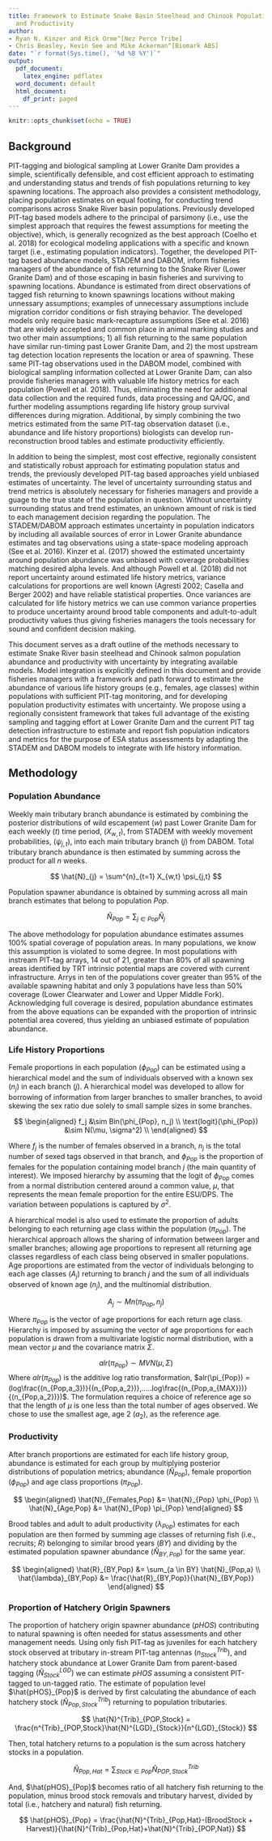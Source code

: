 ```yaml
---
title: Framework to Estimate Snake Basin Steelhead and Chinook Population Abundance
  and Productivity
author:
- Ryan N. Kinzer and Rick Orme^[Nez Perce Tribe]
- Chris Beasley, Kevin See and Mike Ackerman^[Biomark ABS]
date: "`r format(Sys.time(), '%d %B %Y')`"
output:
  pdf_document:
    latex_engine: pdflatex
  word_document: default
  html_document:
    df_print: paged
---
```


```r
knitr::opts_chunk$set(echo = TRUE)
```

<!-- ## Objective -->
<!-- Estimate adult natural-origin steelhead and Chinook salmon population abundance and productivity indicators for 5-year status assessments using PIT-tag observations; including unbiased estimates of uncertainty. -->

<!-- ## Background -->
<!-- Accurate and precise abundance estimates for various steelhead demographic groups (e.g., populations, females, males, age groups) is necessary in building brood tables, understanding productivity trends and to ensure proper species management. Multiple approaches and statistical models (i.e., SCOBI, Box-Car, STADEM, DABOM) are used to provide abundance estimates for steelhead demographic groups within the Snake River basin, however, each approach either falls short of providing abundance for all necessary groups, lack statistical robustness for estimating unbiased uncertainty, or rely on too many assumptions that may become easily violated. The goal of this effort is to identify a single comprehensive and integrated statistical framework for estimating abundance and productivity trends for Snake River basin steelhead status assessments; using a single approach for all populations that uses existing methods if appropriate, and adheres to the principal of parsimony when possible (i.e., uses the simplest approach that requires the fewest assumptions). -->

<!-- Two approaches to estimate Snake River basin population abundance of natural-origin fish include the SCOBI/Box-Car method and STADEM-DABOM method. The SCOBI/Box-Car method first decomposes Lower Granite abundance into genetic stocks with the SCOBI model (Camacho 2018), then moves fish downstream and upstream past sport and tribal fisheries assuming stock based harvest rates, and finally splits genetic stocks into spawning populations using ICTRT intrinsic potential estimates (Stark XXXX). The second method combines STADEM and DABOM model outputs (See et al. 2016). STADEM estimates total natural-origin abundance passing Lower Granite Dam, then, estimates are partitioned into population abundances with DABOM using observations of PIT-tagged fish reaching spawning locations. -->

<!-- Both population abundance estimation approaches have flaws. The SCOBI/Box-Car approach currently does not quantify uncertainty, it assumes harvest impacts with sparse information, and partitions abundance using intrinsic potential estimates with unknown accuracy. The STADEM-DABOM approach does not cover all Snake River basin populations (e.g., Upper Middle Fork Salmon, Little Salmon River) because of missing PIT-tag detection oppurtunities. The STADEM-DABOM approach also fails to partition population abundances into sex and age demographic groups necessary to build brood tables and/or to estimate productivity.    -->

<!-- Other methods exist that estimate pieces to understanding population abundance, productivity and life-history metrics. Powell et al. (2018) estimated demographic proportions for each population using PIT-tag observations used in DABOM population proportions. And Knoth et al. (2018) used a variety of data collection techniques (e.g., weirs, redd counts, in-stream PIT antennas) and analysis methods to create a comprehensive population report with juvenile and adult abundance and productivity metrics. Similar to the above two methods, however, Powell et al. and Knoth et al. methods had flaws.  Powell et al. only estimated proportions of each Snake River basin population demographic and, they did not carry proportions through to estimate abundance. And while Knoth et al. had a comprehensive report methods used varyied widely and not all populations were reported. -->

<!-- Developed methods in isolation do not provide desired population abundance and productivity estimates with unbiased uncertainty, however, current approaches can be combined to achieve the desired estimates. PIT-tag based models developed by See et al. provide a simple approach with minimal assumptions for estimating population abundance. Demographic group abundance for each population can be obtained by calculating the precision around Powell et al. estimated group proportions and multiplying with STADEM/DABOM abundance estimates.  -->

## Background
PIT-tagging and biological sampling at Lower Granite Dam provides a simple, scientifically defensible, and cost efficient approach to estimating and understanding status and trends of fish populations returning to key spawning locations. The approach also provides a consistent methodology, placing population estimates on equal footing, for conducting trend comparisons across Snake River basin populations.  Previously developed PIT-tag based models adhere to the principal of parsimony (i.e., use the simplest approach that requires the fewest assumptions for meeting the objective), which, is generally recognized as the best approach (Coelho et al. 2018) for ecological modeling applications with a specific and known target (i.e., estimating population indicators). Together, the developed PIT-tag based abundance models, STADEM and DABOM, inform fisheries managers of the abundance of fish returning to the Snake River (Lower Granite Dam) and of those escaping in basin fisheries and surviving to spawning locations. Abundance is estimated from direct observations of tagged fish returning to known spawnings locations without making unnessary assumptions; examples of unnecessary assumptions include migration corridor conditions or fish straying behavior. The developed models only require basic mark-recapture assumptions (See et al. 2016) that are widely accepted and common place in animal marking studies and two other main assumptions; 1) all fish returning to the same population have similar run-timing past Lower Granite Dam, and 2) the most upstream tag detection location represents the location or area of spawning. These same PIT-tag observations used in the DABOM model, combined with biological sampling information collected at Lower Granite Dam, can also provide fisheries managers with valuable life history metrics for each population (Powell et al. 2018). Thus, eliminating the need for additional data collection and the required funds, data processing and QA/QC, and further modeling assumptions regarding life history group survival differences during migration. Additional, by simply combining the two metrics estimated from the same PIT-tag observation dataset (i.e., abundance and life history proportions) biologists can develop run-reconstruction brood tables and estimate productivity efficiently. 

In addition to being the simplest, most cost effective, regionally consistent and statistically robust approach for estimating population status and trends, the previously developed PIT-tag based approaches yield unbiased estimates of uncertainty. The level of uncertainty surrounding status and trend metrics is absolutely necessary for fisheries managers and provide a guage to the true state of the population in question. Without uncertainty surrounding status and trend estimates, an unknown amount of risk is tied to each management decision regarding the population. The STADEM/DABOM approach estimates uncertainty in population indicators by including all available sources of error in Lower Granite abundance estimates and tag observations using a state-space modeling approach (See et al. 2016). Kinzer et al. (2017) showed the estimated uncertainty around population abundance was unbiased with coverage probabilities matching desired alpha levels. And although Powell et al. (2018) did not report uncertainty around estimated life history metrics, variance calculations for proportions are well known (Agresti 2002; Casella and Berger 2002) and have reliable statistical properties. Once variances are calculated for life history metrics we can use common variance properties to produce uncertainty around brood table components and adult-to-adult productivity values thus giving fisheries managers the tools necessary for sound and confident decision making.

This document serves as a draft outline of the methods necessary to estimate Snake River basin steelhead and Chinook salmon population abundance and productivity with uncertainty by integrating available models. Model integration is explicitly defined in this document and provide fisheries managers with a framework and path forward to estimate the abundance of various life history groups (e.g., females, age classes) within populations with sufficient PIT-tag monitoring, and for developing population productivity estimates with uncertainty. We propose using a regionally consistent framework that takes full advantage of the existing sampling and tagging effort at Lower Granite Dam and the current PIT tag detection infrastructure to estimate and report fish population indicators and metrics for the purpose of ESA status assessments by adapting the STADEM and DABOM models to integrate with life history information.

## Methodology

### Population Abundance
Weekly main tributary branch abundance is estimated by combining the posterior distributions of wild escapement $(w)$ past Lower Granite Dam for each weekly $(t)$ time period, $(X_{w,t})$, from STADEM with weekly movement probabilities, $(\psi_{j,t})$, into each main tributary branch $(j)$ from DABOM. Total tributary branch abundance is then estimated by summing across the product for all $n$ weeks.


$$
\hat{N}_{j} = \sum^{n}_{t=1} X_{w,t} \psi_{j,t}
$$


Population spawner abundance is obtained by summing across all main branch estimates that belong to population $Pop$.
 

$$
\hat{N}_{Pop} = \sum_{j \in Pop} \hat{N}_{j}
$$

The above methodology for population abundance estimates assumes 100% spatial coverage of population areas. In many populations, we know this assumption is violated to some degree. In most populations with instream PIT-tag arrays, 14 out of 21, greater than 80% of all spawning areas identified by TRT intrinsic potential maps are covered with current infrastructure. Arrys in ten of the populations cover greater than 95% of the available spawning habitat and only 3 populations have less than 50% coverage (Lower Clearwater and Lower and Upper Middle Fork). Acknowledging full coverage is desired, population abundance estimates from the above equations can be expanded with the proportion of intrinsic potential area covered, thus yielding an unbiased estimate of population abundance. 

### Life History Proportions

Female proportions in each population $(\phi_{Pop})$ can be estimated using a hierarchical model and the sum of individuals observed with a known sex $(n_j)$ in each branch $(j)$. A hierarchical model was developed to allow for borrowing of information from larger branches to smaller branches, to avoid skewing the sex ratio due solely to small sample sizes in some branches.

$$
\begin{aligned}
f_j &\sim Bin(\phi_{Pop}, n_j) \\
\text{logit}(\phi_{Pop}) &\sim N(\mu, \sigma^2) \\
\end{aligned}
$$

Where $f_j$ is the number of females observed in a branch, $n_j$ is the total number of sexed tags observed in that branch, and $\phi_{Pop}$ is the proportion of females for the population containing model branch $j$ (the main quantity of interest). We imposed hierarchy by assuming that the logit of $\phi_{Pop}$ comes from a normal distribution centered around a common value, $\mu$, that represents the mean female proportion for the entire ESU/DPS. The variation between populations is captured by $\sigma^2$.

A hierarchical model is also used to estimate the proportion of adults belonging to each returning age class within the population $(\pi_{Pop})$. The hierarchical approach allows the sharing of information between larger and smaller branches; allowing age proportions to represent all returning age classes regardless of each class being observed in smaller populations.  Age proportions are estimated from the vector of individuals belonging to each age classes $(A_j)$ returning to branch $j$ and the sum of all individuals observed of known age $(n_j)$, and the multinomial distribution.

$$
A_j \sim Mn(\pi_{Pop}, n_j)
$$

Where $\pi_{Pop}$ is the vector of age proportions for each return age class.  Hierarchy is imposed by assuming the vector of age proportions for each population is drawn from a multivariate logistic normal distribution, with a mean vector $\mu$ and the covariance matrix $\Sigma$.

$$
alr(\pi_{Pop}) \sim MVN(\mu, \Sigma)
$$
Where $alr(\pi_{Pop})$ is the additive log ratio transformation, $alr(\pi_{Pop}) = (log\frac{(n_{Pop,a_3})}{(n_{Pop,a_2})},.....log\frac{(n_{Pop,a_{MAX}})}{(n_{Pop,a_2})})$. The formulation requires a choice of reference age so that the length of $\mu$ is one less than the total number of ages observed.  We chose to use the smallest age, age 2 $(a_2)$, as the reference age.

### Productivity
After branch proportions are estimated for each life history group, abundance is estimated for each group by multiplying posterior distributions of population metrics; abundance ($\hat{N}_{Pop}$), female proportion ($\phi_{Pop}$) and age class proportions ($\pi_{Pop}$).

$$
\begin{aligned}
\hat{N}_{Females,Pop} &= \hat{N}_{Pop} \phi_{Pop} \\ 
\hat{N}_{Age,Pop} &= \hat{N}_{Pop} \pi_{Pop}
\end{aligned}
$$

Brood tables and adult to adult productivity $(\lambda_{Pop})$ estimates for each population are then formed by summing age classes of returning fish (i.e., recruits; $R$) belonging to similar brood years $(BY)$ and dividing by the estimated population spawner abundance $(\hat{N}_{BY,Pop})$ for the same year.

$$
\begin{aligned}
\hat{R}_{BY,Pop} &= \sum_{a \in BY} \hat{N}_{Pop,a} \\
\hat{\lambda}_{BY,Pop} &= \frac{\hat{R}_{BY,Pop}}{\hat{N}_{BY,Pop}}
\end{aligned}
$$


### Proportion of Hatchery Origin Spawners
The proportion of hatchery origin spawner abundance $(pHOS)$ contributing to natural spawning is often needed for status assessments and other management needs.  Using only fish PIT-tag as juveniles for each hatchery stock observed at tributary in-stream PIT-tag antennas $(n^{Trib}_{Stock})$, and hatchery stock abundance at Lower Granite Dam from parent-based tagging $(\hat{N}^{LGD}_{Stock})$ we can estimate $pHOS$ assuming a consistent PIT-tagged to un-tagged ratio. The estimate of population level $\hat{pHOS}_{Pop}$ is derived by first calculating the abundance of each hatchery stock $(\hat{N}^{Trib}_{Pop,Stock})$ returning to population tributaries.

$$
\hat{N}^{Trib}_{POP,Stock} = \frac{n^{Trib}_{POP,Stock}\hat{N}^{LGD}_{Stock}}{n^{LGD}_{Stock}}
$$

Then, total hatchery returns to a population is the sum across hatchery stocks in a population.

$$
\hat{N}_{Pop,Hat} = \sum_{Stock \in Pop} \hat{N}^{Trib}_{POP,Stock}
$$

And, $\hat{pHOS}_{Pop}$ becomes ratio of all hatchery fish returning to the population, minus brood stock removals and tributary harvest, divided by total (i.e., hatchery and natural) fish returning. 

$$
\hat{pHOS}_{Pop} = \frac{\hat{N}^{Trib}_{Pop,Hat}-(BroodStock + Harvest)}{\hat{N}^{Trib}_{Pop,Hat}+\hat{N}^{Trib}_{POP,Nat}}
$$

<!-- Consequently, the amount of hatchery stock straying $(\hat{S}_{Stock})$ to other populations can be estimated as the sum of all returns to non-target populations divided by the total stock abundance at Lower Granite Dam.  -->

<!-- $$ -->
<!-- \hat{S}_{Stock} = \frac{\sum_{Stock \notin Pop} \hat{N}^{Trib}_{POP,Stock}} {\hat{N}^{LGD}_{Stock}} -->
<!-- $$ -->
<!-- **NOT SURE WE WANT TO INCLUDE B/C OF GSI**
Straying for natural stocks can be estimated by assuming genetic stock identificaion assignments are unbiased and accurate. Where  -->

<!-- $$ -->
<!-- \hat{S}_{Nat,Pop} = \frac{n^{PIT}_{GSI,Other Array}}{(n^{PIT}_{GSI,Other Array}+n^{PIT}_{GSI,Correct Array})} -->
<!-- $$ -->

<!-- ## Tasks to Complete Before July 24th -->
<!--   1.  Create new/consistent PITcleanR processed capture history files for all years using the 2017 site diagram; excludes sites installed after 2017 (e.g., upper Lochsa and Selway, Wenaha, Minam).  **Done** -->

<!--   2.  Using new capture history files generate final spawn locations with PITcleanR.  **Started** -->

<!--   3.  Re-run DABOM to get abundance estimates generated from a consistent site diagram and JAGS model. **Started** -->

<!--   4.  Build and run hierarchical models to estimate female and age proportions for all years with uncertainty using final spawn locations from PITcleanR. -->

<!--   5.  Construct run-reconstruction/brood tables with uncertainty by multiplying life history proportions and abundance estimates for each population. -->

<!--   6.  Estimate population pHOS using parent-based tagging numbers at Lower Granite and PIT-tags observed. -->



<!-- ## Comments-Talking Points for Jason V. with Lance H. -->
<!-- 1. The above outline is merely a proof of concept and is missing important details (e.g. broodstock and harvest removal in tributary); we anticipate a more detailed and complete product on July 24th for full group discussion.  -->

<!-- 2. Our goal before the July 24th meeting is to further develop the modeling framework and statistical equations for review, produce a draft sensitivity analysis to test statistical properties (e.g., expected uncertainty around productivity estimates), and produce actual results for review. -->

<!-- 3. Participants include Biomark ABS staff (Chris Beasley, Kevin See, Mike Ackerman), NPT staff (Rick Orme, Ryan Kinzer) and IDFG staff (if interested, potential folks could include; Tim Copeland, Matt Campbell, Eric Stark, Brian Knoth, or new John Powell). -->

<!--       * We want to be cautious of participant's time, yet, remain focused on producing results for the July 24th discussion. Participation is contingent on being available to spend considerable time during the next few weeks to meet the goal.   -->

<!-- 4. PIT-tag Run-Decomposition Method - Estimating abundance and productivity indicators for status assessment needs was an original goal of this PIT-tag based modeling effort from the beginning under the ISEMP contract. NPT was sub-contracted to assist in the development of abundance models and to report abundance estimates (Rick Orme). IDFG was sub-contracted to provide life-history metrics of PIT-tagged fish through genetic sex determination and scale analysis (Matt Campbell's group). Abundance and life-history metrics were then going to be combined to create productivity estimates for status assessment needs, and reported in a collaborative multi-entity report for the entriety of the Snake River Basin TRT populations. The full integrated approach has never been completed, and the collaborative report has never been implemented, although this is the simplest, most efficient and consistent across the entire region. -->

<!-- 5. IDFG Steelhead and Chinook Monitoring Reports - Instead of the agreed to Collaborative Report, IDFG began producing steelhead and Chinook population monitoring reports in select tributaries, using data collected from multiple entities, without co-manager collaboration, for the purpose of providing status assessment information (examples include: Knoth et al. 2018, Felts et al. 2018). -->

<!-- >"The purpose of this report is to develop and summarize population level information to evaluate the status of wild adult steelhead populations in Idaho.  Population abundance, productivity and life history information are key data to information DSP viability and management. This is the third year in which we assembled all wild adult steelhead information collected state-wide under one cover". -->

<!-- `r tufte::quote_footer('---Knoth et al. 2018')` -->

<!-- The Steelhead and Chinook monitoring reports are IDFG project centric and is not a regionally consistent methodology, does not include all the TRT population being currently monitored with PIT-tags in Idaho, and also excludes monitored populations in Oregon and Washington (only includes populaitons with weirs or PIT arrays paired with IDFG screw traps). -->

<!-- 6. Steelhead Run Reconstruction/Box-Car Method - Another IDFG driven process, Stark et al. (2018), has developed a run-reconstruction approach that is currently being proposed as the method of choice for steelhead status assessments.  The effort produces a collaborative report in authorship only to recognize data sources. However, the methods were developed by IDFG without co-manager collaboration, yet, authorship is mis-leading and suggests co-managers support the methods and resulting estimates. This run-reconstruction method relies on GSI estimates, harvest mortality and encounter rate assumptions, and the distribution of GSI groupings into population specific abundances using TRT's habitat intrinsic potential maps. This methodology is complex and relies on numerous unvalidated assumptions. In addition, we strongly believe that GSI estimates are only a gross and very inaccurate estimate of wild stock abundance at Lower Granite Dam, and should not be used to estimate tributary or population abundance.  Additionally, the current GSI methodology provides a biased estimate of uncertainty by ignoring error associated with total Lower Granite abundance and genetic stock assignment. As such, it does not make sense to use GSI based population estimates when other methods are available (i.e., PIT-tag based approaches).     -->

<!-- 6. Co-managers need to decide if we should provide a single estimate for population status assessment needs or continue to produce multiple estimates using different methodology. If a single estimate is chosen, method development and reporting should be a multi-entity collaborative process. And further, to best protect the resources method selection should be based on the best available science and not previous reporting responsibilities, data collecting agencies, cost, or from concerns over future funding. Alternatively co-managers may decide different methods are necessary to meet different purposes, and choose to provide multiple estimates for each population which would allow data consumers, regulatory and funding agencies, and general users to select methods that are best matched for their needs.  -->

<!--     * Current Independent Approaches to Population Status Assessment Metrics -->
<!--       * Proposed PIT-tag Run-Decomposition Method: IDFG Genetics Lab, NPT and Biomark ABS -->
<!--       * Idaho Adult Steelhead and Chinook Monitoring: IDFG Research -->
<!--       * Snake River Basin Steelhead Run-Reconstruction: IDFG Research -->
